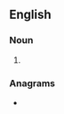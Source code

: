 {{also|pay-offs}}
==English==

===Noun===
{{head|en|noun plural form}}

# {{plural of|payoff|lang=en}}

===Anagrams===
* {{anagrams|en|a=affopsy|pays off}}